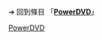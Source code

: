 {{LSR
|article = PowerDVD
|latest_release_version  = 
|latest_release_date = 
}}<noinclude>

➔ 回到條目 「'''[[PowerDVD]]'''」

[[Category:最新穩定版版本|PowerDVD]]
</noinclude>